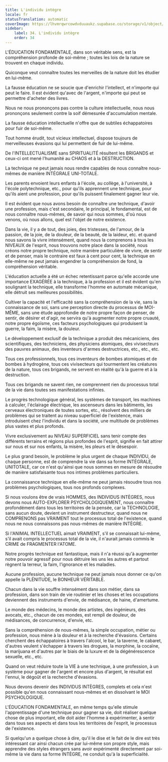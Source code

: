 ```yaml
---
title: L'individu intègre
locale: fr
statusTranslation: automatic
coverImage: https://lhvmrqwrcowdvduuaukz.supabase.co/storage/v1/object/public/strapi-uploads/small_cover-educacion-fundamental.webp-2d51a7828a2b1309555be27f7e2a61a0.webp
sidebar:
    label: 34. L'individu intègre
    order: 34
---
```

L'ÉDUCATION FONDAMENTALE, dans son véritable sens, est la compréhension profonde de soi-même ; toutes les lois de la nature se trouvent en chaque individu.

Quiconque veut connaître toutes les merveilles de la nature doit les étudier en lui-même.

La fausse éducation ne se soucie que d'enrichir l'intellect, et n'importe qui peut le faire. Il est évident qu'avec de l'argent, n'importe qui peut se permettre d'acheter des livres.

Nous ne nous prononçons pas contre la culture intellectuelle, nous nous prononçons seulement contre la soif démesurée d'accumulation mentale.

La fausse éducation intellectuelle n'offre que de subtiles échappatoires pour fuir de soi-même.

Tout homme érudit, tout vicieux intellectuel, dispose toujours de merveilleuses évasions qui lui permettent de fuir de lui-même.

De l'INTELLECTUALISME sans SPIRITUALITÉ résultent les BRIGANDS et ceux-ci ont mené l'humanité au CHAOS et à la DESTRUCTION.

La technique ne peut jamais nous rendre capables de nous connaître nous-mêmes de manière INTÉGRALE UNI-TOTALE.

Les parents envoient leurs enfants à l'école, au collège, à l'université, à l'école polytechnique, etc., pour qu'ils apprennent une technique, pour qu'ils aient une profession, pour qu'ils puissent finalement gagner leur vie.

Il est évident que nous avons besoin de connaître une technique, d'avoir une profession, mais c'est secondaire, le principal, le fondamental, est de nous connaître nous-mêmes, de savoir qui nous sommes, d'où nous venons, où nous allons, quel est l'objet de notre existence.

Dans la vie, il y a de tout, des joies, des tristesses, de l'amour, de la passion, de la joie, de la douleur, de la beauté, de la laideur, etc. et quand nous savons la vivre intensément, quand nous la comprenons à tous les NIVEAUX de l'esprit, nous trouvons notre place dans la société, nous créons notre propre technique, notre manière particulière de vivre, de sentir et de penser, mais le contraire est faux à cent pour cent, la technique en elle-même ne peut jamais engendrer la compréhension de fond, la compréhension véritable.

L'éducation actuelle a été un échec retentissant parce qu'elle accorde une importance EXAGÉRÉE à la technique, à la profession et il est évident qu'en soulignant la technique, elle transforme l'homme en automate mécanique, elle détruit ses meilleures possibilités.

Cultiver la capacité et l'efficacité sans la compréhension de la vie, sans la connaissance de soi, sans une perception directe du processus de MOI-MÊME, sans une étude approfondie de notre propre façon de penser, de sentir, de désirer et d'agir, ne servira qu'à augmenter notre propre cruauté, notre propre égoïsme, ces facteurs psychologiques qui produisent la guerre, la faim, la misère, la douleur.

Le développement exclusif de la technique a produit des mécaniciens, des scientifiques, des techniciens, des physiciens atomiques, des vivisecteurs des pauvres animaux, des inventeurs d'armes destructrices, etc., etc., etc.

Tous ces professionnels, tous ces inventeurs de bombes atomiques et de bombes à hydrogène, tous ces vivisecteurs qui tourmentent les créatures de la nature, tous ces brigands, ne servent en réalité qu'à la guerre et à la destruction.

Tous ces brigands ne savent rien, ne comprennent rien du processus total de la vie dans toutes ses manifestations infinies.

Le progrès technologique général, les systèmes de transport, les machines à calculer, l'éclairage électrique, les ascenseurs dans les bâtiments, les cerveaux électroniques de toutes sortes, etc., résolvent des milliers de problèmes qui se traitent au niveau superficiel de l'existence, mais introduisent chez l'individu et dans la société, une multitude de problèmes plus vastes et plus profonds.

Vivre exclusivement au NIVEAU SUPERFICIEL sans tenir compte des différents terrains et régions plus profondes de l'esprit, signifie en fait attirer sur nous et sur nos enfants, la misère, les pleurs et le désespoir.

Le plus grand besoin, le problème le plus urgent de chaque INDIVIDU, de chaque personne, est de comprendre la vie dans sa forme INTÉGRALE, UNITOTALE, car ce n'est qu'ainsi que nous sommes en mesure de résoudre de manière satisfaisante tous nos intimes problèmes particuliers.

La connaissance technique en elle-même ne peut jamais résoudre tous nos problèmes psychologiques, tous nos profonds complexes.

Si nous voulons être de vrais HOMMES, des INDIVIDUS INTÈGRES, nous devons nous AUTO-EXPLORER PSYCHOLOGIQUEMENT, nous connaître profondément dans tous les territoires de la pensée, car la TECHNOLOGIE, sans aucun doute, devient un instrument destructeur, quand nous ne COMPRENONS pas VRAIMENT tout le processus total de l'existence, quand nous ne nous connaissons pas nous-mêmes de manière INTÈGRE.

Si l'ANIMAL INTELLECTUEL aimait VRAIMENT, s'il se connaissait lui-même, s'il avait compris le processus total de la vie, il n'aurait jamais commis le CRIME de FRAGMENTER l'ATOME.

Notre progrès technique est fantastique, mais il n'a réussi qu'à augmenter notre pouvoir agressif pour nous détruire les uns les autres et partout règnent la terreur, la faim, l'ignorance et les maladies.

Aucune profession, aucune technique ne peut jamais nous donner ce qu'on appelle la PLÉNITUDE, le BONHEUR VÉRITABLE.

Chacun dans la vie souffre intensément dans son métier, dans sa profession, dans son train de vie routinier et les choses et les occupations deviennent des instruments d'envie, de médisance, de haine, d'amertume.

Le monde des médecins, le monde des artistes, des ingénieurs, des avocats, etc., chacun de ces mondes, est rempli de douleur, de médisances, de concurrence, d'envie, etc.

Sans la compréhension de nous-mêmes, la simple occupation, métier ou profession, nous mène à la douleur et à la recherche d'évasions. Certains cherchent des échappatoires à travers l'alcool, le bar, la taverne, le cabaret, d'autres veulent s'échapper à travers les drogues, la morphine, la cocaïne, la marijuana et d'autres par le biais de la luxure et de la dégénérescence sexuelle, etc., etc.

Quand on veut réduire toute la VIE à une technique, à une profession, à un système pour gagner de l'argent et encore plus d'argent, le résultat est l'ennui, le dégoût et la recherche d'évasions.

Nous devons devenir des INDIVIDUS INTÈGRES, complets et cela n'est possible qu'en nous connaissant nous-mêmes et en dissolvant le MOI PSYCHOLOGIQUE.

L'ÉDUCATION FONDAMENTALE, en même temps qu'elle stimule l'apprentissage d'une technique pour gagner sa vie, doit réaliser quelque chose de plus important, elle doit aider l'homme à expérimenter, à sentir dans tous ses aspects et dans tous les territoires de l'esprit, le processus de l'existence.

Si quelqu'un a quelque chose à dire, qu'il le dise et le fait de le dire est très intéressant car ainsi chacun crée par lui-même son propre style, mais apprendre des styles étrangers sans avoir expérimenté directement par soi-même la vie dans sa forme INTÈGRE, ne conduit qu'à la superficialité.

